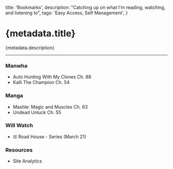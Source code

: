 
  title: 'Bookmarks',
  description: "Catching up on what I'm reading, watching, and listening to",
  tags: 'Easy Access, Self Management',
}

# {metadata.title}

{metadata.description}

---

### Manwha

- <MdxLink href="https://manhuaus.com/manga/auto-hunting-with-my-clones">
    Auto Hunting With My Clones Ch. 88
  </MdxLink>
- <MdxLink href="https://manhuaus.com/manga/kalli-the-champion">
    Kalli The Champion Ch. 54
  </MdxLink>

### Manga

- <MdxLink href="https://mashle-manga.online">
    Mashle: Magic and Muscles Ch. 63
  </MdxLink>
- <MdxLink href="https://readundeadunluck.com">Undead Unluck Ch. 55</MdxLink>

### Will Watch

- [x] <MdxLink href="https://www.youtube.com/watch?v=Y0ZsLudtfjI">
        Road House - Series (March 21)
      </MdxLink>

### Resources

- <MdxLink href="https://umami-rdt-li.vercel.app/share/3Aiazf1XBMaxwW30">
    Site Analytics
  </MdxLink>
